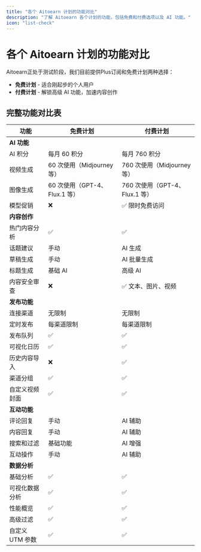 ```yaml
---
title: "各个 Aitoearn 计划的功能对比"
description: "了解 Aitoearn 各个计划的功能，包括免费和付费选项以及 AI 功能。"
icon: "list-check"
---
```

# 各个 Aitoearn 计划的功能对比

Aitoearn正处于测试阶段，我们目前提供Plus订阅和免费计划两种选择：

- **免费计划** - 适合刚起步的个人用户
- **付费计划** - 解锁高级 AI 功能，加速内容创作

## 完整功能对比表

| 功能 | 免费计划 | 付费计划 |
|------|---------|---------|
| **AI 功能** |  |  |
| AI 积分 | <Tooltip tip="每月签到，最高可得">每月 60 积分</Tooltip> | <Tooltip tip="每月直接送 700 积分，再加上签到 60 积分">每月 760 积分</Tooltip> |
| 视频生成 | <Tooltip tip="所有AI功能价格明细表">60 次使用（Midjourney 等）</Tooltip> | <Tooltip tip="所有AI功能价格明细表">760 次使用（Midjourney 等）</Tooltip> |
| 图像生成 | <Tooltip tip="所有AI功能价格明细表">60 次使用（GPT-4、Flux.1 等）</Tooltip> | <Tooltip tip="所有AI功能价格明细表">760 次使用（GPT-4、Flux.1 等）</Tooltip> |
| 模型促销 | ❌ | ✅ 限时免费访问 |
| **内容创作** |  |  |
| 热门内容分析 | ✅ | ✅ |
| 话题建议 | 手动 | <Tooltip tip="即将推出">AI 生成</Tooltip> |
| 草稿生成 | 手动 | <Tooltip tip="即将推出">AI 批量生成</Tooltip> |
| 标题生成 | <Tooltip tip="支持 Gemini-2.5、GPT-5 等模型">基础 AI</Tooltip> | <Tooltip tip="支持 Gemini-2.5、GPT-5 等模型">高级 AI</Tooltip> |
| 内容安全审查 | ❌ | <Tooltip tip="即将推出">✅ 文本、图片、视频</Tooltip> |
| **发布功能** |  |  |
| 连接渠道 | 无限制 | 无限制 |
| 定时发布 | 每渠道限制 | 每渠道限制 |
| 发布队列 | <Tooltip tip="创建可重新排列或打乱的发布队列">✅</Tooltip> | <Tooltip tip="创建可重新排列或打乱的发布队列">✅</Tooltip> |
| 可视化日历 | <Tooltip tip="以周或月为单位可视化内容发布计划">✅</Tooltip> | <Tooltip tip="以周或月为单位可视化内容发布计划">✅</Tooltip> |
| 历史内容导入 | ❌ | <Tooltip tip="导入历史内容并重复使用">✅</Tooltip> |
| 渠道分组 | <Tooltip tip="将渠道分组以便在发布时批量选择">✅</Tooltip> | <Tooltip tip="将渠道分组以便在发布时批量选择">✅</Tooltip> |
| 自定义视频封面 | <Tooltip tip="从视频中选择一帧作为封面">✅</Tooltip> | <Tooltip tip="从视频中选择一帧作为封面">✅</Tooltip> |
| **互动功能** |  |  |
| 评论回复 | 手动 | AI 辅助 |
| 内容回复 | 手动 | AI 辅助 |
| 搜索和过滤 | 基础功能 | AI 增强 |
| 互动操作 | <Tooltip tip="点赞、收藏、关注等">手动</Tooltip> | AI 辅助 |
| **数据分析** |  |  |
| 基础分析 | <Tooltip tip="单个帖子的基础互动数据">✅</Tooltip> | <Tooltip tip="单个帖子的基础互动数据">✅</Tooltip> |
| 可视化数据分析 | ✅ | ✅ |
| 性能概览 | <Tooltip tip="包括互动和展示量在内的关键指标概览">✅</Tooltip> | <Tooltip tip="包括互动和展示量在内的关键指标概览">✅</Tooltip> |
| 高级过滤 | ✅ | ✅ |
| 自定义 UTM 参数 | ✅ | ✅ |
